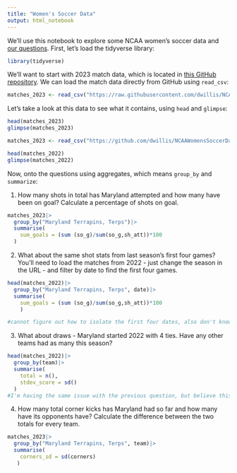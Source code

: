 ```yaml
---
title: "Women's Soccer Data"
output: html_notebook
---
```


We'll use this notebook to explore some NCAA women's soccer data and [our questions](https://docs.google.com/spreadsheets/d/1kTSrnl1URmcexIWLDMWqDnp3q-c2OS45uifnhjp10n4/edit#gid=0). First, let's load the tidyverse library:

```r
library(tidyverse)
```

We'll want to start with 2023 match data, which is located in [this GitHub repository](https://github.com/dwillis/NCAAWomensSoccerData). We can load the match data directly from GitHub using `read_csv`:


```r
matches_2023 <- read_csv("https://raw.githubusercontent.com/dwillis/NCAAWomensSoccerData/main/data/ncaa_womens_soccer_matchstats_2023.csv")
```

Let's take a look at this data to see what it contains, using `head` and `glimpse`:

```r
head(matches_2023)
glimpse(matches_2023)
```
```r
matches_2023 <- read_csv("https://github.com/dwillis/NCAAWomensSoccerData/blob/eff07032d899042b7777527f3fe45b448c46468f/data/ncaa_womens_soccer_matchstats_2022.csv")
```
```r
head(matches_2022)
glimpse(matches_2022)
```

Now, onto the questions using aggregates, which means `group_by` and `summarize`:

1. How many shots in total has Maryland attempted and how many have been on goal? Calculate a percentage of shots on goal.

```r
matches_2023|>
  group_by("Maryland Terrapins, Terps")|>
  summarise(
    sum_goals = (sum (so_g)/sum(so_g,sh_att))*100
  )

```

2. What about the same shot stats from last season's first four games? You'll need to load the matches from 2022 - just change the season in the URL - and filter by date to find the first four games.

```r
head(matches_2022)|>
  group_by("Maryland Terrapins, Terps", date)|>
  summarise(
    sum_goals = (sum (so_g)/sum(so_g,sh_att))*100
    )

#cannot figure out how to isolate the first four dates, also don't know what happened to the data. i used the following commands before and after going through other questions i get this error.
```




3. What about draws - Maryland started 2022 with 4 ties. Have any other teams had as many this season?

```r
head(matches_2022)|>
  group_by(team)|>
  summarise(
    total = n(),
    stdev_score = sd()
  )
#I'm having the same issue with the previous question, but believe this would be the command minus this error. 
```


4. How many total corner kicks has Maryland had so far and how many have its opponents have? Calculate the difference between the two totals for every team.

```r
matches_2023|>
  group_by("Maryland Terrapins, Terps", team)|>
  summarise(
    corners_sd = sd(corners)
   )
```

